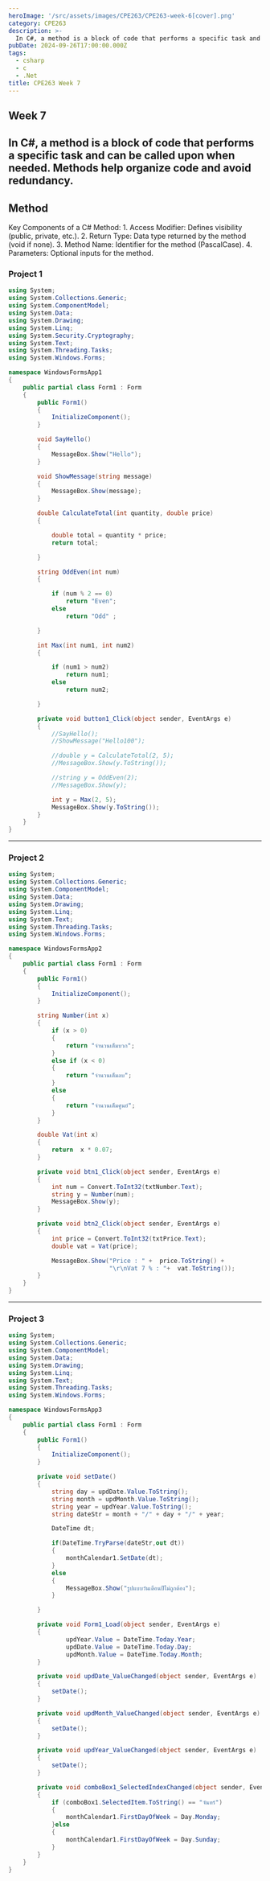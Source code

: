```yaml
---
heroImage: '/src/assets/images/CPE263/CPE263-week-6[cover].png'
category: CPE263
description: >-
  In C#, a method is a block of code that performs a specific task and can be called upon when needed. Methods help organize code and avoid redundancy.
pubDate: 2024-09-26T17:00:00.000Z
tags:
  - csharp
  - c
  - .Net
title: CPE263 Week 7
---
```


## Week 7

## In C#, a method is a block of code that performs a specific task and can be called upon when needed. Methods help organize code and avoid redundancy.

## Method

Key Components of a C# Method: 1. Access Modifier: Defines visibility (public, private, etc.). 2. Return Type: Data type returned by the method (void if none). 3. Method Name: Identifier for the method (PascalCase). 4. Parameters: Optional inputs for the method.

### Project 1

```csharp
using System;
using System.Collections.Generic;
using System.ComponentModel;
using System.Data;
using System.Drawing;
using System.Linq;
using System.Security.Cryptography;
using System.Text;
using System.Threading.Tasks;
using System.Windows.Forms;

namespace WindowsFormsApp1
{
    public partial class Form1 : Form
    {
        public Form1()
        {
            InitializeComponent();
        }

        void SayHello()
        {
            MessageBox.Show("Hello");
        }

        void ShowMessage(string message)
        {
            MessageBox.Show(message);
        }

        double CalculateTotal(int quantity, double price)
        {

            double total = quantity * price;
            return total;

        }

        string OddEven(int num)
        {

            if (num % 2 == 0)
                return "Even";
            else
                return "Odd" ;

        }

        int Max(int num1, int num2)
        {

            if (num1 > num2)
                return num1;
            else
                return num2;

        }

        private void button1_Click(object sender, EventArgs e)
        {
            //SayHello();
            //ShowMessage("Hello100");

            //double y = CalculateTotal(2, 5);
            //MessageBox.Show(y.ToString());

            //string y = OddEven(2);
            //MessageBox.Show(y);

            int y = Max(2, 5);
            MessageBox.Show(y.ToString());
        }
    }
}

```

---

### Project 2

```csharp
using System;
using System.Collections.Generic;
using System.ComponentModel;
using System.Data;
using System.Drawing;
using System.Linq;
using System.Text;
using System.Threading.Tasks;
using System.Windows.Forms;

namespace WindowsFormsApp2
{
    public partial class Form1 : Form
    {
        public Form1()
        {
            InitializeComponent();
        }

        string Number(int x)
        {
            if (x > 0)
            {
                return "จำนวนเต็มบวก";
            }
            else if (x < 0)
            {
                return "จำนวนเต็มลบ";
            }
            else
            {
                return "จำนวนเต็มศูนย์";
            }
        }

        double Vat(int x)
        {
            return  x * 0.07;
        }

        private void btn1_Click(object sender, EventArgs e)
        {
            int num = Convert.ToInt32(txtNumber.Text);
            string y = Number(num);
            MessageBox.Show(y);
        }

        private void btn2_Click(object sender, EventArgs e)
        {
            int price = Convert.ToInt32(txtPrice.Text);
            double vat = Vat(price);

            MessageBox.Show("Price : " +  price.ToString() +
                            "\r\nVat 7 % : "+  vat.ToString());
        }
    }
}

```

---

### Project 3

```csharp
using System;
using System.Collections.Generic;
using System.ComponentModel;
using System.Data;
using System.Drawing;
using System.Linq;
using System.Text;
using System.Threading.Tasks;
using System.Windows.Forms;

namespace WindowsFormsApp3
{
    public partial class Form1 : Form
    {
        public Form1()
        {
            InitializeComponent();
        }

        private void setDate()
        {
            string day = updDate.Value.ToString();
            string month = updMonth.Value.ToString();
            string year = updYear.Value.ToString();
            string dateStr = month + "/" + day + "/" + year;

            DateTime dt;

            if(DateTime.TryParse(dateStr,out dt))
            {
                monthCalendar1.SetDate(dt);
            }
            else
            {
                MessageBox.Show("รูปแบบวันเดือนปีไม่ถูกต้อง");
            }

        }

        private void Form1_Load(object sender, EventArgs e)
        {
                updYear.Value = DateTime.Today.Year;
                updDate.Value = DateTime.Today.Day;
                updMonth.Value = DateTime.Today.Month;
        }

        private void updDate_ValueChanged(object sender, EventArgs e)
        {
            setDate();
        }

        private void updMonth_ValueChanged(object sender, EventArgs e)
        {
            setDate();
        }

        private void updYear_ValueChanged(object sender, EventArgs e)
        {
            setDate();
        }

        private void comboBox1_SelectedIndexChanged(object sender, EventArgs e)
        {
            if (comboBox1.SelectedItem.ToString() == "จันทร์")
            {
                monthCalendar1.FirstDayOfWeek = Day.Monday;
            }else
            {
                monthCalendar1.FirstDayOfWeek = Day.Sunday;
            }
        }
    }
}

```
